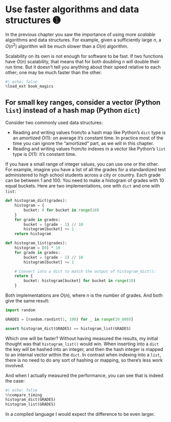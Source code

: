# Use faster algorithms and data structures ➊

In the previous chapter you saw the importance of using more _scalable_ algorithms and data structures.
For example, given a sufficiently large $n$, a $O(n^2)$ algorithm will be much slower than a $O(n)$ algorithm.

Scalability on its own is not enough for software to be fast.
If two functions have $O(n)$ scalability, that means that for both doubling $n$ will double their run time.
But it doesn't tell you anything about their speed relative to each other; one may be much faster than the other.

```python
#| echo: false
%load_ext book_magics
```

## For small key ranges, consider a vector (Python `list`) instead of a hash map (Python `dict`)

Consider two commonly used data structures:

* Reading and writing values from/to a hash map like Python's `dict` type is an amortized $O(1)$: on average it's constant time.
  In practice most of the time you can ignore the "amortized" part, as we will in this chapter.
* Reading and writing values from/to indexes in a vector like Python's `list` type is $O(1)$: it's constant time.

If you have a small range of integer values, you can use one or the other.
For example, imagine you have a list of all the grades for a standardized test administered to high school students across a city or country.
Each grade can be between 1 and 100.
You need to make a histogram of grades with 10 equal buckets.
Here are two implementations, one with `dict` and one with `list`:

```python
def histogram_dict(grades):
    histogram = {
        bucket: 0 for bucket in range(10)
    }
    for grade in grades:
        bucket = (grade - 1) // 10
        histogram[bucket] += 1
    return histogram

def histogram_list(grades):
    histogram = [0] * 10
    for grade in grades:
        bucket = (grade - 1) // 10
        histogram[bucket] += 1

    # Convert into a dict to match the output of histogram_dict():
    return {
        bucket: histogram[bucket] for bucket in range(10)
    }
```

Both implementations are $O(n)$, where $n$ is the number of grades.
And both give the same result:

```python
import random

GRADES = [random.randint(1, 100) for _ in range(10_000)]

assert histogram_dict(GRADES) == histogram_list(GRADES)
```

Which one will be faster?
Without having measured the results, my initial thought was that `histogram_list()` would win.
When inserting into a `dict` the key will be hashed into an integer, and then the hash integer is mapped to an internal vector within the `dict`.
In contrast when indexing into a `list`, there is no need to do any sort of hashing or mapping, so there's less work involved.

And when I actually measured the performance, you can see that is indeed the case:

```python
#| echo: false
%%compare_timing
histogram_dict(GRADES)
histogram_list(GRADES)
```

In a compiled language I would expect the difference to be even larger.
